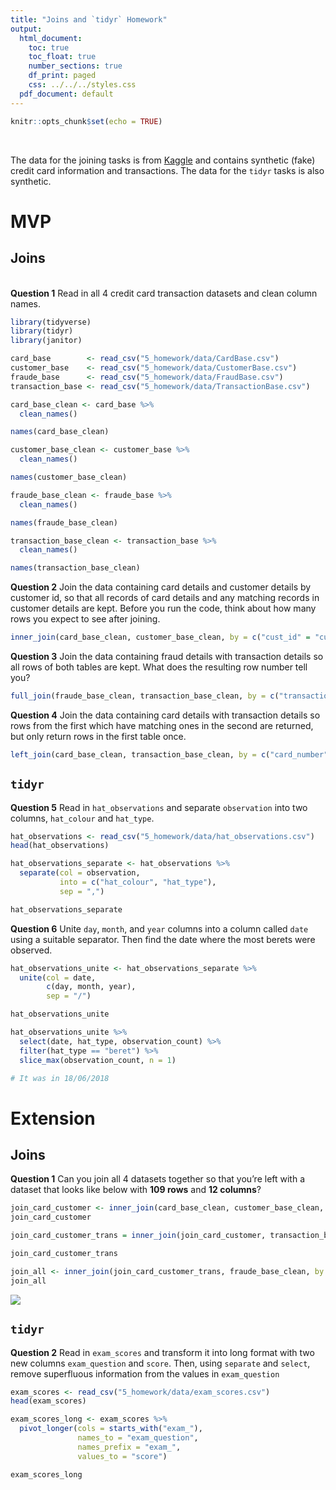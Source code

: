 ```yaml
---
title: "Joins and `tidyr` Homework"
output:
  html_document:
    toc: true
    toc_float: true
    number_sections: true
    df_print: paged
    css: ../../../styles.css
  pdf_document: default
---
```


```r
knitr::opts_chunk$set(echo = TRUE)
```

<br>

The data for the joining tasks is from [Kaggle](https://www.kaggle.com/ananta/credit-card-data) and contains synthetic (fake) credit card information and transactions. The data for the `tidyr` tasks is also synthetic.

# MVP
## Joins
<br>
**Question 1**
Read in all 4 credit card transaction datasets and clean column names.

```r
library(tidyverse)
library(tidyr)
library(janitor)
```

```r
card_base        <- read_csv("5_homework/data/CardBase.csv")
customer_base    <- read_csv("5_homework/data/CustomerBase.csv")
fraude_base      <- read_csv("5_homework/data/FraudBase.csv")
transaction_base <- read_csv("5_homework/data/TransactionBase.csv")
```
```r
card_base_clean <- card_base %>% 
  clean_names()

names(card_base_clean)
```
```r
customer_base_clean <- customer_base %>% 
  clean_names()

names(customer_base_clean)
```
```r
fraude_base_clean <- fraude_base %>% 
  clean_names()

names(fraude_base_clean)
```
```r
transaction_base_clean <- transaction_base %>% 
  clean_names()

names(transaction_base_clean)
```


**Question 2**
Join the data containing card details and customer details by customer id, so that all records of card details and any matching records in customer details are kept. Before you run the code, think about how many rows you expect to see after joining.

```r
inner_join(card_base_clean, customer_base_clean, by = c("cust_id" = "cust_id"))
```



**Question 3**
Join the data containing fraud details with transaction details so all rows of both tables are kept. What does the resulting row number tell you?
```r
full_join(fraude_base_clean, transaction_base_clean, by = c("transaction_id" = "transaction_id"))
```



**Question 4**
Join the data containing card details with transaction details so rows from the first which have matching ones in the second are returned, but only return rows in the first table once.
```r
left_join(card_base_clean, transaction_base_clean, by = c("card_number" = "credit_card_id"))
```


## `tidyr`
**Question 5**
Read in `hat_observations` and separate `observation` into two columns, `hat_colour` and `hat_type`.
```r
hat_observations <- read_csv("5_homework/data/hat_observations.csv")
head(hat_observations)
```
```r
hat_observations_separate <- hat_observations %>% 
  separate(col = observation,
           into = c("hat_colour", "hat_type"),
           sep = ",")

hat_observations_separate
```


**Question 6**
Unite `day`, `month`, and `year` columns into a column called `date` using a suitable separator. Then find the date where the most berets were observed.
```r
hat_observations_unite <- hat_observations_separate %>%   
  unite(col = date,
        c(day, month, year),
        sep = "/")

hat_observations_unite
```

```r
hat_observations_unite %>% 
  select(date, hat_type, observation_count) %>% 
  filter(hat_type == "beret") %>% 
  slice_max(observation_count, n = 1)

# It was in 18/06/2018
```


# Extension

## Joins

**Question 1**
Can you join all 4 datasets together so that you're left with a dataset that looks like below with **109 rows** and **12 columns**?
```r
join_card_customer <- inner_join(card_base_clean, customer_base_clean, by = c("cust_id" = "cust_id"))
join_card_customer
```

```r

join_card_customer_trans = inner_join(join_card_customer, transaction_base_clean, by = c("card_number" = "credit_card_id"))

join_card_customer_trans
```

```r
join_all <- inner_join(join_card_customer_trans, fraude_base_clean, by = c("transaction_id" = "transaction_id"))
join_all
```



![](images/all_joined.png)

## `tidyr`

**Question 2**
Read in `exam_scores` and transform it into long format with two new columns `exam_question` and `score`. Then, using `separate` and `select`, remove superfluous information from the values in `exam_question`
```r
exam_scores <- read_csv("5_homework/data/exam_scores.csv")
head(exam_scores)
```
```r
exam_scores_long <- exam_scores %>%
  pivot_longer(cols = starts_with("exam_"),
               names_to = "exam_question",
               names_prefix = "exam_",
               values_to = "score")

exam_scores_long
```

